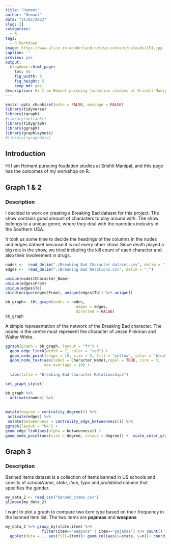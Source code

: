 ```yaml
---
title: "Hemant"
author: "Hemant"
date: "21/02/2022"
slug: []
categories:
  - R
tags:
  - R Markdown
image: https://www.alice-in-wonderland.net/wp-content/uploads/151.jpg
caption: ''
preview: yes
output:
  blogdown::html_page:
    toc: no
    fig_width: 5
    fig_height: 5
    keep_md: yes
description: Hi I am Hemant pursuing foudation studies at Srishti Manipal, and this page has the outcomes of my workshop on R.
---
```


```r
knitr::opts_chunk$set(echo = FALSE, message = FALSE)
library(tidyverse)
library(igraph)
#library(netrankr)
library(tidygraph)
library(ggraph)
library(graphlayouts)
#library(igraphdata)

```



## Introduction

Hi I am Hemant pursuing foudation studies at Srishti Manipal, and this page has the outcomes of my workshop on R.

## Graph 1 & 2
### Description
I decided to work on creating a Breaking Bad dataset for this project. The show contains good amount of characters to play around with.
The show belongs to a unique genre, where they deal with the narcotics industry in the Southern USA. 

It took us some time to decide the headings of the columns in the nodes and edges dataset because it is not every other show. Since death played a big role in the show, we tried including the kill count of each character and also their involvement in drugs.


```r
nodes <-  read_delim("./Breaking Bad Character dataset.csv", delim = ",")
edges <-  read_delim("./Breaking Bad Relations.csv", delim = ",")

unique(nodes$Character_Name)
unique(edges$From)
unique(edges$To)
cbind(unique(edges$From), unique(edges$To)) %>% unique()

bb_graph<- tbl_graph(nodes = nodes,
                               edges = edges,
                               directed = FALSE)
bb_graph
```


A simple representation of the network of the Breaking Bad character. The nodes in the centre must represent the character of Jesse Pinkman and Walter White.

```r

ggraph(graph = bb_graph, layout = "fr") +
  geom_edge_link0(width = 1, color = "red") +
  geom_node_point(shape = 18, size = 5, fill = "yellow", color = "blue", stroke = 2) +
  geom_node_text(aes(label = Character_Name),repel = TRUE, size = 3,
                 max.overlaps = 10) +
  
  labs(title = "Breaking Bad Character Relationships")
```

```r
set_graph_style()

bb_graph %>% 
  activate(nodes) %>% 
  
  
mutate(degree = centrality_degree()) %>% 
 activate(edges) %>% 
 mutate(betweenness = centrality_edge_betweenness()) %>%
ggraph(layout = "kk") +
geom_edge_link(aes(alpha = betweenness)) +
geom_node_point(aes(size = degree, colour = degree)) +  scale_color_gradient(guide = "legend")
```

## Graph 3
### Description
Banned items dataset is a collection of items banned in US schools and consits of *schoolName*, *state*, *item*, *type* and *prohibited* column that specifies the gender.

```r
my_data_2 <- read_csv("banned_items.csv")
glimpse(my_data_2)
```

I want to plot a graph to compare two item type based on their frequency in the banned item list. The two items are **pajamas** and **weapons**

```r
my_data_2 %>% group_by(state,item) %>% 
                filter(item=="weapons" | item=="pajamas") %>% count() %>% 
  ggplot(data = ., aes(fill=item))+ geom_col(aes(x=state, y=n))+ coord_flip()

``` 


